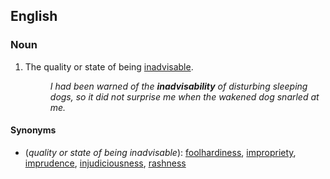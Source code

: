 ==English==

===Noun===
{{en-noun|-}}

# The quality or state of being [[inadvisable]].
#:''I had been warned of the '''inadvisability''' of disturbing sleeping dogs, so it did not surprise me when the wakened dog snarled at me.''

====Synonyms====
*(''quality or state of being inadvisable''): [[foolhardiness]], [[impropriety]], [[imprudence]], [[injudiciousness]], [[rashness]]